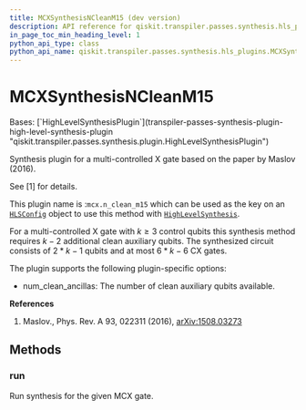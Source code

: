 ```yaml
---
title: MCXSynthesisNCleanM15 (dev version)
description: API reference for qiskit.transpiler.passes.synthesis.hls_plugins.MCXSynthesisNCleanM15 in the dev version of qiskit
in_page_toc_min_heading_level: 1
python_api_type: class
python_api_name: qiskit.transpiler.passes.synthesis.hls_plugins.MCXSynthesisNCleanM15
---
```


# MCXSynthesisNCleanM15

<Class id="qiskit.transpiler.passes.synthesis.hls_plugins.MCXSynthesisNCleanM15" isDedicatedPage={true} github="https://github.com/Qiskit/qiskit/tree/main/qiskit/transpiler/passes/synthesis/hls_plugins.py#L984-L1024" signature="qiskit.transpiler.passes.synthesis.hls_plugins.MCXSynthesisNCleanM15" modifiers="class">
  Bases: [`HighLevelSynthesisPlugin`](transpiler-passes-synthesis-plugin-high-level-synthesis-plugin "qiskit.transpiler.passes.synthesis.plugin.HighLevelSynthesisPlugin")

  Synthesis plugin for a multi-controlled X gate based on the paper by Maslov (2016).

  See \[1] for details.

  This plugin name is :`mcx.n_clean_m15` which can be used as the key on an [`HLSConfig`](transpiler-passes-hls-config "qiskit.transpiler.passes.HLSConfig") object to use this method with [`HighLevelSynthesis`](transpiler-passes-high-level-synthesis "qiskit.transpiler.passes.HighLevelSynthesis").

  For a multi-controlled X gate with $k\ge 3$ control qubits this synthesis method requires $k - 2$ additional clean auxiliary qubits. The synthesized circuit consists of $2 * k - 1$ qubits and at most $6 * k - 6$ CX gates.

  The plugin supports the following plugin-specific options:

  *   num\_clean\_ancillas: The number of clean auxiliary qubits available.

  **References**

  1.  Maslov., Phys. Rev. A 93, 022311 (2016), [arXiv:1508.03273](https://arxiv.org/pdf/1508.03273)

  ## Methods

  ### run

  <Function id="qiskit.transpiler.passes.synthesis.hls_plugins.MCXSynthesisNCleanM15.run" github="https://github.com/Qiskit/qiskit/tree/main/qiskit/transpiler/passes/synthesis/hls_plugins.py#L1006-L1024" signature="run(high_level_object, coupling_map=None, target=None, qubits=None, **options)">
    Run synthesis for the given MCX gate.
  </Function>
</Class>

